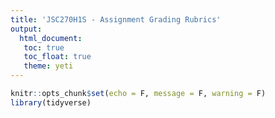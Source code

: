 ```yaml
---
title: 'JSC270H1S - Assignment Grading Rubrics'
output: 
  html_document:
   toc: true
   toc_float: true
   theme: yeti
---
```


```r
knitr::opts_chunk$set(echo = F, message = F, warning = F)
library(tidyverse)
```

<br>

<!-- # Data Analysis Rubric -->

<!-- ```{r} -->
<!-- dataanal_rubric <- read_csv("rubrics/dataanal_rubric.csv") -->
<!-- knitr::kable(dataanal_rubric) -->
<!-- ``` -->

<!-- <br> -->
<!-- <br> -->

<!-- # Programming Rubric -->

<!-- ```{r} -->
<!-- coding_rubric <- read_csv("rubrics/coding_rubric.csv") -->
<!-- knitr::kable(coding_rubric) -->
<!-- ``` -->

<!-- # Presentation Rubric -->

<!-- ```{r} -->
<!-- coding_rubric <- read_csv("rubrics/presentation_rubric.csv") -->
<!-- knitr::kable(coding_rubric) -->
<!-- ``` -->
